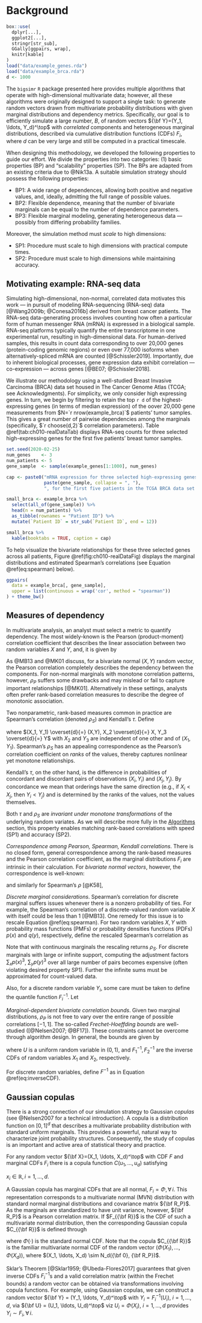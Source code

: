 # Background {#background}

```r
box::use(
  dplyr[...],
  ggplot2[...],
  stringr[str_sub],
  GGally[ggpairs, wrap],
  knitr[kable]
)
load("data/example_genes.rda")
load("data/example_brca.rda")
d <- 1000
```


The `bigsimr` `R` package presented here provides multiple algorithms that operate with high-dimensional multivariate data; however, all these algorithms were originally designed to support a single task: to generate random vectors drawn from multivariate probability distributions with given marginal distributions and dependency metrics. Specifically, our goal is to efficiently simulate a large number, $B$, of random vectors ${\bf Y}=(Y_1, \ldots, Y_d)^\top$ with *correlated* components and heterogeneous marginal distributions, described via cumulative distribution functions (CDFs) $F_i$, where $d$ can be very large and still be computed in a practical timescale.


When designing this methodology, we developed the following properties to guide our effort. We divide the properties into two categories: (1) basic properties (BP) and "scalability" properties (SP). The BPs are adapted from an existing criteria due to @Nik13a. A suitable simulation strategy should possess the following properties:


* BP1: A wide range of dependences, allowing both positive and negative values, and, ideally, admitting the full range of possible values.
* BP2: Flexible dependence, meaning that the number of bivariate marginals can be equal to the number of dependence parameters.
* BP3: Flexible marginal modeling, generating heterogeneous data --- possibly from differing probability families.


Moreover, the simulation method must *scale* to high dimensions:


* SP1: Procedure must scale to high dimensions with practical compute times.
* SP2: Procedure must scale to high dimensions while maintaining accuracy.


<!-- 
The next section describes the motivating data set we use to provide example applications.
-->


## Motivating example: RNA-seq data


Simulating high-dimensional, non-normal, correlated data motivates this work --- in pursuit of modeling RNA-sequencing (RNA-seq) data [@Wang2009b; @Conesa2016b] derived from breast cancer patients. The RNA-seq data-generating process involves counting how often a particular form of human messenger RNA (mRNA) is expressed in a biological sample. RNA-seq platforms typically quantify the entire transcriptome in one experimental run, resulting in high-dimensional data. For human-derived samples, this results in count data corresponding to over 20,000 genes (protein-coding genomic regions) or even over 77,000 isoforms when alternatively-spliced mRNA are counted [@Schissler2019]. Importantly, due to inherent biological processes, gene expression data exhibit correlation --- co-expression --- across genes [@BE07; @Schissler2018]. 


We illustrate our methodology using a well-studied Breast Invasive Carcinoma (BRCA) data set housed in The Cancer Genome Atlas (TCGA; see Acknowledgments).
For simplicity, we only consider high expressing genes. In turn, we begin by filtering to retain the top `r d` of the highest-expressing genes (in terms of median expression) of the oover 20,000 gene measurements from $N=`r nrow(example_brca)`$ patients' tumor samples. This gives a great number of pairwise dependencies among the marginals (specifically, $`r choose(d,2)`$ correlation parameters). Table \@ref(tab:ch010-realDataTab) displays RNA-seq counts for three selected high-expressing genes for the first five patients' breast tumor samples. 
 
 
```r
set.seed(2020-02-25)
num_genes    <- 3
num_patients <- 5
gene_sample  <- sample(example_genes[1:1000], num_genes)

cap <- paste0("mRNA expression for three selected high-expressing genes, ",
              paste(gene_sample, collapse = ", "), 
              ", for the first five patients in the TCGA BRCA data set.")

small_brca <- example_brca %>%
  select(all_of(gene_sample)) %>%
  head(n = num_patients) %>%
  as_tibble(rownames = "Patient ID") %>%
  mutate(`Patient ID` = str_sub(`Patient ID`, end = 12))

small_brca %>%
  kable(booktabs = TRUE, caption = cap)
```


To help visualize the bivariate relationships for these three selected genes across all patients, Figure \@ref(fig:ch010-realDataFig) displays the marginal distributions and estimated Spearman's correlations (see Equation \@ref(eq:spearman) below).


```r
ggpairs(
  data = example_brca[, gene_sample],
  upper = list(continuous = wrap('cor', method = "spearman"))
) + theme_bw()
```


## Measures of dependency


In multivariate analysis, an analyst must select a metric to quantify dependency.
The most widely-known is the Pearson (product-moment) correlation coefficient that describes the linear association between two random variables $X$ and $Y$, and, it is given by


\begin{equation}
(\#eq:pearson)
\rho_P(X,Y) = \frac{E(XY) - E(X)E(Y)}{\left[ \mathrm{Var}(X)\mathrm{Var}(Y)\right]^{1/2}}.
\end{equation}


As @MB13 and @MK01 discuss, for a bivariate normal $(X,Y)$ random vector, the Pearson correlation completely describes the dependency between the components. For non-normal marginals with monotone correlation patterns, however, $\rho_P$ suffers some drawbacks and may mislead or fail to capture important relationships [@MK01]. Alternatively in these settings, analysts often prefer rank-based correlation measures to describe the degree of monotonic association.


Two nonparametric, rank-based measures common in practice are Spearman's correlation (denoted $\rho_S$) and Kendall's $\tau$. Define


\begin{equation}
(\#eq:spearman)
\rho_S(X,Y) = 3 \left[ P\left[ (X_1 - X_2)(Y_1-Y_3) > 0 \right] - P\left[ (X_1 - X_2)(Y_1-Y_3) < 0 \right] \right],
\end{equation}


\noindent where $(X_1, Y_1) \overset{d}{=} (X,Y), X_2 \overset{d}{=} X, Y_3 \overset{d}{=} Y$ with $X_2$ and $Y_3$ are independent of one other and of $(X_1, Y_1)$. Spearman's $\rho_S$ has an appealing correspondence as the Pearson's correlation coefficient on *ranks* of the values, thereby captures nonlinear yet monotone relationships.


Kendall's $\tau$, on the other hand, is the difference in probabilities of concordant and discordant pairs of observations $(X_i, Y_i)$ and $(X_j, Y_j)$.
By concordance we mean that orderings have the same direction (e.g., if $X_i < X_j$, then $Y_i < Y_j$) and is determined by the ranks of the values, not the values themselves.


Both $\tau$ and $\rho_S$ are *invariant under monotone transformations* of the underlying random variates. As we will describe more fully in the [Algorithms](#algorithms) section, this property enables matching rank-based correlations with speed (SP1) and accuracy (SP2).


*Correspondence among Pearson, Spearman, Kendall correlations*.
There is no closed form, general correspondence among the rank-based measures and the Pearson correlation coefficient, as the marginal distributions $F_i$ are intrinsic in their calculation. For *bivariate normal vectors*, however, the correspondence is well-known:


\begin{equation}
(\#eq:convertKendall)
\rho_{P} = \sin \left( \tau \times \frac{\pi}{2} \right), 
\end{equation}


\noindent and similarly for Spearman's $\rho$ [@K58],


\begin{equation}
(\#eq:convertSpearman)
\rho_P = 2 \times \sin \left( \rho_S \times \frac{\pi}{6} \right).
\end{equation}

*Discrete marginal considerations*.
Spearman's correlation for discrete marginal suffers issues whenever there is a nonzero probability of ties. For example, the Spearman's correlation of a discrete-valued random variable $X$ with itself could be less than 1 [@MB13]. One remedy for this issue is to rescale Equation \@ref(eq:spearman). For two random variables $X,Y$ with probability mass functions (PMFs) or probability densities functions (PDFs) $p(x)$ and $q(y)$, respectively, define the rescaled Spearman's correlation as


\begin{equation}
(\#eq:spearmanRescaled)
\rho_{RS}(X,Y) = \frac{\rho_s(X,Y)}{ \left[ \left[ 1 - \sum_x p(x)^3 \right] \left[ 1 - \sum_y q(y)^3 \right] \right]^{1/2}}.
\end{equation}


Note that with continuous marginals the rescaling returns $\rho_S$. For discrete marginals with large or infinite support, computing the adjustment factors $\sum_x p(x)^3$, $\sum_y p(y)^3$ over all large number of pairs becomes expensive (often violating desired property SP1). Further the infinite sums must be approximated for count-valued data.


Also, for a discrete random variable $Y_i$, some care must be taken to define the quantile function $F_{i}^{-1}$. Let 


\begin{equation}
F_{i}^{-1} = \inf\{y:F_{i}(y) \geq u \}.
(\#eq:inverseCDF)
\end{equation}


*Marginal-dependent bivariate correlation bounds*. 
Given two marginal distributions, $\rho_P$ is not free to vary over the entire range of possible correlations $[-1,1]$. The so-called *Frechet-Hoeffding bounds* are well-studied ([@Nelsen2007; @BF17]). These constraints cannot be overcome through algorithm design. In general, the bounds are given by


\begin{equation}
(\#eq:frechet)
\rho_P^{max} = \rho_P \left( F^{-1}_1 (U), F^{-1}_2 (U) \right), \quad \rho_P^{min} = \rho_P \left( F^{-1}_1 (U), F^{-1}_2 (1 - U) \right)
\end{equation}


\noindent where $U$ is a uniform random variable in $(0,1)$, and $F^{-1}_1, F^{-1}_2$ are the inverse CDFs of random variables $X_1$ and $X_2$, respectively. 

For discrete random variables, define $F^{-1}$ as in Equation \@ref(eq:inverseCDF).


## Gaussian copulas


There is a strong connection of our simulation strategy to Gaussian *copulas* (see @Nelsen2007 for a technical introduction). A copula is a distribution function on $[0,1]^d$ that describes a multivariate probability distribution with standard uniform marginals. This provides a powerful, natural way to characterize joint probability structures. Consequently, the study of copulas is an important and active area of statistical theory and practice.


For any random vector ${\bf X}=(X_1, \ldots, X_d)^\top$ with CDF $F$ and marginal CDFs $F_i$ there is a copula function $C(u_1, \ldots, u_d)$ satisfying


\begin{equation}
(\#eq:copula)
F(x_1, \ldots,x_d) = \mathbb P(X_1\leq x_1, \ldots,X_d\leq x_d) = C(F_1(x_1), \ldots, F_d(x_d)), 
\end{equation}


$x_i \in \mathbb R, i=1,\ldots,d.$


A Gaussian copula has marginal CDFs that are all normal, $F_i = \Phi, \forall \, i$. This representation corresponds to a multivariate normal (MVN) distribution with standard normal marginal distributions and covariance matrix ${\bf R_P}$. As the marginals are standardized to have unit variance, however, ${\bf R_P}$ is a Pearson correlation matrix. If $F_{{\bf R}}$ is the CDF of such a multivariate normal distribution, then the corresponding Gaussian copula $C_{{\bf R}}$ is defined through


\begin{equation}
(\#eq:gauss)
F_{{\bf R}}(x_1, \ldots, x_d) = C_{{\bf R}}(\Phi(x_1), \ldots, \Phi(x_d)),
\end{equation}


where $\Phi(\cdot)$ is the standard normal CDF. Note that the copula $C_{{\bf R}}$ is the familiar multivariate normal CDF of the random vector $(\Phi(X_1), \ldots, \Phi(X_d))$, where $(X_1, \ldots, X_d) \sim N_d({\bf 0}, {\bf R_P})$. 


Sklar's Theorem [@Sklar1959; @Ubeda-Flores2017] guarantees that given inverse CDFs $F_i^{-1}$s and a valid correlation matrix (within the Frechet bounds) a random vector can be obtained via transformations involving copula functions. For example, using Gaussian copulas, we can construct a random vector ${\bf Y}  = (Y_1, \ldots,  Y_d)^\top$ with $Y_i=F_i^{-1}(U_i)$, $i=1, \ldots, d$, via ${\bf U} = (U_1, \ldots,  U_d)^\top$ viz $U_i=\Phi(X_i)$, $i=1, \ldots, d$ provides $Y_i \sim F_i, \, \forall \, i$.
